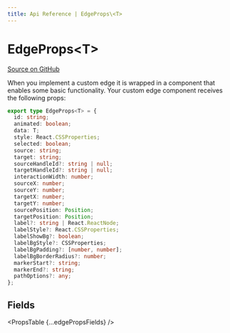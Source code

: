 ```yaml
---
title: Api Reference | EdgeProps\<T>
---
```



# EdgeProps&lt;T>

[Source on GitHub](https://github.com/wbkd/react-flow/blob/bacaa99c73b347856f63c5d495f5a0829be1e431/packages/core/src/types/edges.ts/#L99)

When you implement a custom edge it is wrapped in a component that enables some
basic functionality. Your custom edge component receives the following props:

```ts
export type EdgeProps<T> = {
  id: string;
  animated: boolean;
  data: T;
  style: React.CSSProperties;
  selected: boolean;
  source: string;
  target: string;
  sourceHandleId?: string | null;
  targetHandleId?: string | null;
  interactionWidth: number;
  sourceX: number;
  sourceY: number;
  targetX: number;
  targetY: number;
  sourcePosition: Position;
  targetPosition: Position;
  label?: string | React.ReactNode;
  labelStyle?: React.CSSProperties;
  labelShowBg?: boolean;
  labelBgStyle?: CSSProperties;
  labelBgPadding?: [number, number];
  labelBgBorderRadius?: number;
  markerStart?: string;
  markerEnd?: string;
  pathOptions?: any;
};
```

## Fields

<PropsTable {...edgePropsFields} />
